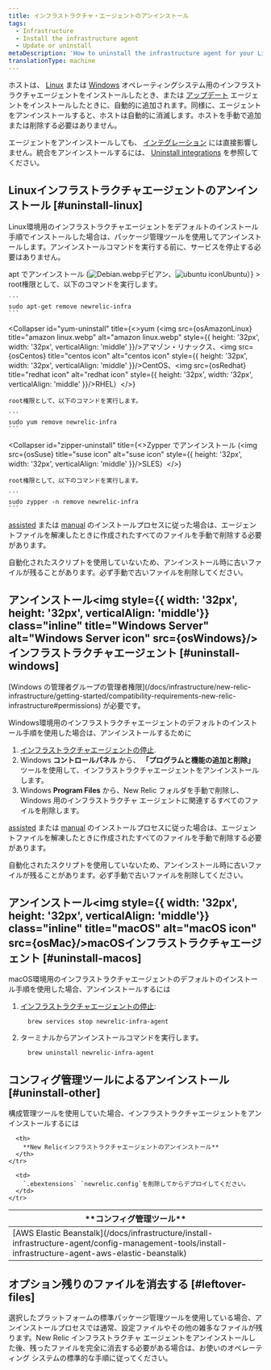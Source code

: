 ```yaml
---
title: インフラストラクチャ・エージェントのアンインストール
tags:
  - Infrastructure
  - Install the infrastructure agent
  - Update or uninstall
metaDescription: 'How to uninstall the infrastructure agent for your Linux or Windows operating system, as well as any infrastructure integrations.'
translationType: machine
---
```










ホストは、 [Linux](/docs/infrastructure/new-relic-infrastructure/installation/install-infrastructure-linux) または [Windows](/docs/infrastructure/new-relic-infrastructure/installation/install-infrastructure-windows-server) オペレーティングシステム用のインフラストラクチャエージェントをインストールしたとき、または [アップデート](/docs/infrastructure/new-relic-infrastructure/installation/update-infrastructure-agent) エージェントをインストールしたときに、自動的に追加されます。同様に、エージェントをアンインストールすると、ホストは自動的に消滅します。ホストを手動で追加または削除する必要はありません。

エージェントをアンインストールしても、 [インテグレーション](/docs/infrastructure/infrastructure-integrations/getting-started/connect-aws-integrations-infrastructure) には直接影響しません。統合をアンインストールするには、 [Uninstall integrations](/docs/infrastructure/install-configure-infrastructure/update-or-uninstall/uninstall-integrations) を参照してください。

## Linuxインフラストラクチャエージェントのアンインストール [#uninstall-linux]

Linux環境用のインフラストラクチャエージェントをデフォルトのインストール手順でインストールした場合は、パッケージ管理ツールを使用してアンインストールします。アンインストールコマンドを実行する前に、サービスを停止する必要はありません。

<CollapserGroup>
  <Collapser
    id="apt-uninstall"
    title={<>apt でアンインストール (<img src={osDebian} title="Debian icon" alt="Debian.webp" style={{ height: '32px', width: '32px', verticalAlign: 'middle' }}/>デビアン、<img src={osUbuntu} title="ubuntu icon" alt="ubuntu icon" style={{ height: '32px', width: '32px', verticalAlign: 'middle' }}/>Ubuntu）</>}
  >
    root権限として、以下のコマンドを実行します。

    ```
    sudo apt-get remove newrelic-infra
    ```
  </Collapser>

  <Collapser
    id="yum-uninstall"
    title={<>yum (<img src={osAmazonLinux} title="amazon linux.webp" alt="amazon linux.webp" style={{ height: '32px', width: '32px', verticalAlign: 'middle' }}/>アマゾン・リナックス、<img src={osCentos} title="centos icon" alt="centos icon" style={{ height: '32px', width: '32px', verticalAlign: 'middle' }}/>CentOS、<img src={osRedhat} title="redhat icon" alt="redhat icon" style={{ height: '32px', width: '32px', verticalAlign: 'middle' }}/>RHEL）</>}
  >
    root権限として、以下のコマンドを実行します。

    ```
    sudo yum remove newrelic-infra
    ```
  </Collapser>

  <Collapser
    id="zipper-uninstall"
    title={<>Zypper でアンインストール (<img src={osSuse} title="suse icon" alt="suse icon" style={{ height: '32px', width: '32px', verticalAlign: 'middle' }}/>SLES）</>}
  >
    root権限として、以下のコマンドを実行します。

    ```
    sudo zypper -n remove newrelic-infra
    ```
  </Collapser>
</CollapserGroup>

[assisted](/docs/infrastructure/install-configure-infrastructure/linux-installation/assisted-install-infrastructure-linux) または [manual](/docs/infrastructure/install-configure-infrastructure/linux-installation/manual-install-infrastructure-linux) のインストールプロセスに従った場合は、エージェントファイルを解凍したときに作成されたすべてのファイルを手動で削除する必要があります。

<Callout variant="important">
  自動化されたスクリプトを使用していないため、アンインストール時に古いファイルが残ることがあります。必ず手動で古いファイルを削除してください。
</Callout>

## アンインストール<img style={{ width: '32px', height: '32px', verticalAlign: 'middle'}} class="inline" title="Windows Server" alt="Windows Server icon" src={osWindows}/>インフラストラクチャエージェント [#uninstall-windows]

<Callout variant="tip">
  [Windows の管理者グループの管理者権限](/docs/infrastructure/new-relic-infrastructure/getting-started/compatibility-requirements-new-relic-infrastructure#permissions) が必要です。
</Callout>

Windows環境用のインフラストラクチャエージェントのデフォルトのインストール手順を使用した場合は、アンインストールするために

1. [インフラストラクチャエージェントの停止](/docs/infrastructure/new-relic-infrastructure/configuration/start-stop-restart-check-infrastructure-agent-status#windows).
2. Windows **コントロールパネル** から、 **「プログラムと機能の追加と削除」** ツールを使用して、インフラストラクチャエージェントをアンインストールします。
3. Windows **Program Files** から、New Relic フォルダを手動で削除し、Windows 用のインフラストラクチャ エージェントに関連するすべてのファイルを削除します。

[assisted](/docs/infrastructure/install-configure-infrastructure/windows-installation/assisted-install-infrastructure-windows) または [manual](/docs/infrastructure/install-configure-infrastructure/windows-installation/manual-install-infrastructure-windows) のインストールプロセスに従った場合は、エージェントファイルを解凍したときに作成されたすべてのファイルを手動で削除する必要があります。

<Callout variant="important">
  自動化されたスクリプトを使用していないため、アンインストール時に古いファイルが残ることがあります。必ず手動で古いファイルを削除してください。
</Callout>

## アンインストール<img style={{ width: '32px', height: '32px', verticalAlign: 'middle'}} class="inline" title="macOS" alt="macOS icon" src={osMac}/>macOSインフラストラクチャエージェント [#uninstall-macos]

macOS環境用のインフラストラクチャエージェントのデフォルトのインストール手順を使用した場合、アンインストールするには

1. [インフラストラクチャエージェントの停止](/docs/infrastructure/new-relic-infrastructure/configuration/start-stop-restart-check-infrastructure-agent-status#macOS):

   ```
     brew services stop newrelic-infra-agent
   ```

2. ターミナルからアンインストールコマンドを実行します。

   ```
     brew uninstall newrelic-infra-agent
   ```

## コンフィグ管理ツールによるアンインストール [#uninstall-other]

構成管理ツールを使用していた場合、インフラストラクチャエージェントをアンインストールするには

<table>
  <thead>
    <tr>
      <th style={{ width: "250px" }}>
        **コンフィグ管理ツール**
      </th>

      <th>
        **New Relicインフラストラクチャエージェントのアンインストール**
      </th>
    </tr>
  </thead>

  <tbody>
    <tr>
      <td>
        [AWS Elastic Beanstalk](/docs/infrastructure/install-infrastructure-agent/config-management-tools/install-infrastructure-agent-aws-elastic-beanstalk)
      </td>

      <td>
        `.ebextensions` `newrelic.config`を削除してからデプロイしてください。
      </td>
    </tr>
  </tbody>
</table>

## オプション残りのファイルを消去する [#leftover-files]

選択したプラットフォームの標準パッケージ管理ツールを使用している場合、アンインストールプロセスでは通常、設定ファイルやその他の雑多なファイルが残ります。New Relic インフラストラクチャ エージェントをアンインストールした後、残ったファイルを完全に消去する必要がある場合は、お使いのオペレーティング システムの標準的な手順に従ってください。